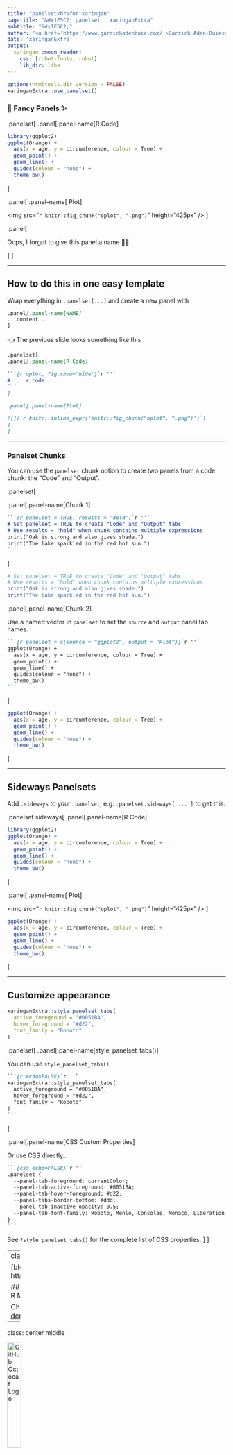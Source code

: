 ```yaml
---
title: "panelset<br>for xaringan"
pagetitle: "&#x1F5C2; panelset | xaringanExtra"
subtitle: "&#x1F5C2;"
author: "<a href='https://www.garrickadenbuie.com/'>Garrick Aden-Buie<a>"
date: 'xaringanExtra'
output:
  xaringan::moon_reader:
    css: [robot-fonts, robot]
    lib_dir: libs
---
```


```r
options(htmltools.dir.version = FALSE)
xaringanExtra::use_panelset()
```

### &#x1F456; Fancy Panels &#x2728;

.panelset[
.panel[.panel-name[R Code]

```r
library(ggplot2)
ggplot(Orange) +
  aes(x = age, y = circumference, colour = Tree) +
  geom_point() +
  geom_line() +
  guides(colour = "none") +
  theme_bw()
```
]

.panel[
.panel-name[
Plot
]

<img src="`r knitr::fig_chunk("oplot", ".png")`" height="425px" />
]

.panel[

Oops, I forgot to give this panel a name &#x1F937;&#x200D;&#x2642;&#xFE0F;

]
]

---

## How to do this in one easy template

Wrap everything in `.panelset[...]` and create a new panel with

```markdown
.panel[.panel-name[NAME]
...content...
]
```

&#x1F448; The previous slide looks something like this

````markdown
.panelset[
.panel[.panel-name[R Code]

```{r oplot, fig.show='hide'}`r ''`
# ... r code ...
```
]

.panel[.panel-name[Plot]

![](`r knitr::inline_expr('knitr::fig_chunk("oplot", ".png")')`)
]
]
````

---

### Panelset Chunks

You can use the `panelset` chunk option to create two panels from a code chunk:
the "Code" and "Output".

.panelset[

.panel[.panel-name[Chunk 1]

````markdown
```{r panelset = TRUE, results = "hold"}`r ''`
# Set panelset = TRUE to create "Code" and "Output" tabs
# Use results = "hold" when chunk contains multiple expressions
print("Oak is strong and also gives shade.")
print("The lake sparkled in the red hot sun.")
```
````

]

```r
# Set panelset = TRUE to create "Code" and "Output" tabs
# Use results = "hold" when chunk contains multiple expressions
print("Oak is strong and also gives shade.")
print("The lake sparkled in the red hot sun.")
```

.panel[.panel-name[Chunk 2]

Use a named vector in `panelset` to set the `source` and `output` panel tab names.

````markdown
```{r panelset = c(source = "ggplot2", output = "Plot")}`r ''`
ggplot(Orange) +
  aes(x = age, y = circumference, colour = Tree) +
  geom_point() +
  geom_line() +
  guides(colour = "none") +
  theme_bw()
```
````

]

```r
ggplot(Orange) +
  aes(x = age, y = circumference, colour = Tree) +
  geom_point() +
  geom_line() +
  guides(colour = "none") +
  theme_bw()
```

]


---

## Sideways Panelsets

Add `.sideways` to your `.panelset`, e.g. `.panelset.sideways[ ... ]` to get this:

.panelset.sideways[
.panel[.panel-name[R Code]

```r
library(ggplot2)
ggplot(Orange) +
  aes(x = age, y = circumference, colour = Tree) +
  geom_point() +
  geom_line() +
  guides(colour = "none") +
  theme_bw()
```
]

.panel[
.panel-name[
Plot
]

<img src="`r knitr::fig_chunk("oplot", ".png")`" height="425px" />
]

```r
ggplot(Orange) +
  aes(x = age, y = circumference, colour = Tree) +
  geom_point() +
  geom_line() +
  guides(colour = "none") +
  theme_bw()
```
]


---

## Customize appearance 


```r
xaringanExtra::style_panelset_tabs(
  active_foreground = "#0051BA",
  hover_foreground = "#d22",
  font_family = "Roboto"
)
```

.panelset[
.panel[.panel-name[style_panelset_tabs()]

You can use `style_panelset_tabs()`

````markdown
```{r echo=FALSE}`r ''`
xaringanExtra::style_panelset_tabs(
  active_foreground = "#0051BA",
  hover_foreground = "#d22",
  font_family = "Roboto"
)
```
````
]

.panel[.panel-name[CSS Custom Properties]

Or use CSS directly...

````markdown
```{css echo=FALSE}`r ''`
.panelset {
  --panel-tab-foreground: currentColor;
  --panel-tab-active-foreground: #0051BA;
  --panel-tab-hover-foreground: #d22;
  --panel-tabs-border-bottom: #ddd;
  --panel-tab-inactive-opacity: 0.5;
  --panel-tab-font-family: Roboto, Menlo, Consolas, Monaco, Liberation Mono, Lucida Console, monospace;\
}
```
````

See `?style_panelset_tabs()` for the complete list of CSS properties.
]
]


---
class: center middle

[blogdown]: https://bookdown.org/yihui/blogdown/

## It also works in<br>R Markdown and [blogdown]!

Check out [the R Markdown panelset demo](rmarkdown.html)
to see _panelset_ in action!


---
class: center middle

<img src="https://github.githubassets.com/images/modules/logos_page/GitHub-Mark.png" width="25%" alt="GitHub Octocat Logo" />

### [gadenbuie/xaringanExtra](https://github.com/gadenbuie/xaringanExtra)

